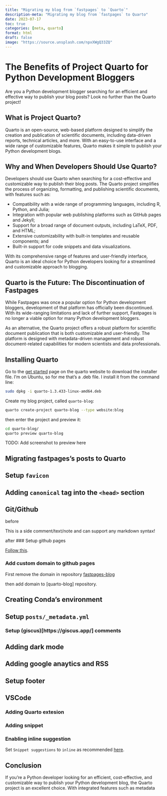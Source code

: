 ```yaml
---
title: "Migrating my blog from `fastpages` to `Quarto`"
description-meta: "Migrating my blog from `fastpages` to Quarto"
date: 2023-07-17
toc: true
categories: [meta, quarto]
format: html
draft: false
image: "https://source.unsplash.com/npxXWgQ33ZQ"
---
```


# The Benefits of Project Quarto for Python Development Bloggers

Are you a Python development blogger searching for an efficient and effective way to publish your blog posts? Look no further than the Quarto project!

## What is Project Quarto?

Quarto is an open-source, web-based platform designed to simplify the creation and publication of scientific documents, including data-driven reports, technical articles, and more. With an easy-to-use interface and a wide range of customizable features, Quarto makes it simple to publish your Python development blogs.

## Why and When Developers Should Use Quarto?

Developers should use Quarto when searching for a cost-effective and customizable way to publish their blog posts. The Quarto project simplifies the process of organizing, formatting, and publishing scientific documents, with features such as:

- Compatibility with a wide range of programming languages, including R, Python, and Julia;
- Integration with popular web publishing platforms such as GitHub pages and Jekyll;
- Support for a broad range of document outputs, including LaTeX, PDF, and HTML;
- Extensive customizability with built-in templates and reusable components; and
- Built-in support for code snippets and data visualizations.

With its comprehensive range of features and user-friendly interface, Quarto is an ideal choice for Python developers looking for a streamlined and customizable approach to blogging.

## Quarto is the Future: The Discontinuation of Fastpages

While Fastpages was once a popular option for Python development bloggers, development of that platform has officially been discontinued. With its wide-ranging limitations and lack of further support, Fastpages is no longer a viable option for many Python development bloggers.

As an alternative, the Quarto project offers a robust platform for scientific document publication that is both customizable and user-friendly. The platform is designed with metadata-driven management and robust document-related capabilities for modern scientists and data professionals.



## Installing Quarto

Go to the [get started](https://quarto.org/docs/get-started/) page on the quarto website to download the installer file. I’m on Ubuntu, so for me that’s a .deb file. I install it from the command line:

```bash
sudo dpkg -i quarto-1.3.433-linux-amd64.deb

```

Create my blog project, called `quarto-blog`:

```bash
quarto create-project quarto-blog --type website:blog

```
then enter the project and preview it:

```bash
cd quarto-blog/
quarto preview quarto-blog
```

::: {.callout-important}
TODO: Add screenshot to preview here
:::

## Migrating fastpages's posts to Quarto

## Setup `favicon`

## Adding `canonical` tag into the `<head>` section

## Git/Github

before

:::{.column-margin}
This is a side comment/text/note and can support any markdown syntax!
:::

after
### Setup github pages

[Follow this](https://quarto.org/docs/publishing/github-pages.html).

### Add custom domain to github pages

First remove the domain in repository [fastpages-blog](https://github.com/xboard/fastpages-blog)

then add domain to [quarto-blog] repository.

## Creating Conda's environment


## Setup `posts/_metadata.yml`

### Setup (giscus)[https://giscus.app/] comments


## Adding dark mode 


## Adding google anaytics and RSS


## Setup footer

## VSCode

### Adding Quarto extesion

### Adding snippet

### Enabling inline suggestion
Set `Snippet suggestions` to `inline` as recommended [here](https://stackoverflow.com/a/74339599/483157).

## Conclusion

If you're a Python developer looking for an efficient, cost-effective, and customizable way to publish your Python development blog, the Quarto project is an excellent choice. With integrated features such as metadata
